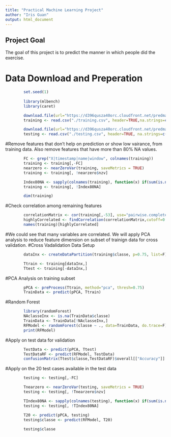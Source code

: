 ```yaml
---
title: "Practical Machine Learning Project"
author: "Iris Guan"
output: html_document
---
```

## Project Goal

The goal of this project is to predict the manner in which people did the exercise. 

# Data Download and Preperation

```r
        set.seed(1)
        
        library(mlbench)
        library(caret)

        download.file(url="https://d396qusza40orc.cloudfront.net/predmachlearn/pml-training.csv",destfile = "./training.csv")
        training <- read.csv("./training.csv", header=TRUE,na.strings=c("NA","#DIV/0!", ""))

        download.file(url="https://d396qusza40orc.cloudfront.net/predmachlearn/pml-testing.csv", destfile= "./testing.csv")
        testing <- read.csv("./testing.csv", header=TRUE, na.strings=c("NA","#DIV/0!", ""))
```
#Remove features that don't help on prediction or show low vairance, from training data. Also remove features that have more than 80% NA values.

```r
        FC <- grep("X|timestamp|name|window", colnames(training))
        training <- training[,-FC]
        nearzero <- nearZeroVar(training, saveMetrics = TRUE)
        training <- training[, !nearzero$nzv]

        Index80NA <- sapply(colnames(training), function(x) if(sum(is.na(training[, x])) > 0.80*nrow(training)) {return(TRUE)} else{return(FALSE)})
        training <- training[, !Index80NA]

        dim(training)
```

#Check correlation among remaining features

```r
        correlationMatrix <- cor(training[,-53], use="pairwise.complete.obs") 
        highlyCorrelated <- findCorrelation(correlationMatrix,cutoff=0.75)
        names(training)[highlyCorrelated]
```
#We could see that many variables are correlated. We will apply PCA analysis to reduce feature dimension on subset of trainign data for cross validation. 
#Cross Vadalidation Data Setup

```r
        dataInx <- createDataPartition(training$classe, p=0.75, list=F)

        Ttrain <- training[dataInx,]
        Ttest <- training[-dataInx,]
```

#PCA Analysis on training subset

```r
        pPCA <- preProcess(Ttrain, method="pca", thresh=0.75)
        TrainData <- predict(pPCA, Ttrain)
```

#Random Forest

```r
        library(randomForest)
        NAclasseInx <- is.na(TrainData$classe)
        TrainData <- TrainData[!NAclasseInx,]
        RFModel <- randomForest(classe ~ ., data=TrainData, do.trace=F)
        print(RFModel)
```

#Apply on test data for validation

```r
        TestData <- predict(pPCA, Ttest)
        TestDataRF <- predict(RFModel, TestData)
        confusionMatrix(Ttest$classe,TestDataRF)$overall[["Accuracy"]]
```

#Apply on the 20 test cases available in the test data

```r
        testing <- testing[,-FC]

        Tnearzero <- nearZeroVar(testing, saveMetrics = TRUE)
        testing <- testing[, !Tnearzero$nzv]

        TIndex80NA <- sapply(colnames(testing), function(x) if(sum(is.na(testing[, x])) > 0.80*nrow(testing)) {return(TRUE)} else{return(FALSE)})
        testing <- testing[, !TIndex80NA]

        T20 <- predict(pPCA, testing)
        testing$classe <- predict(RFModel, T20)
        
        testing$classe

```
